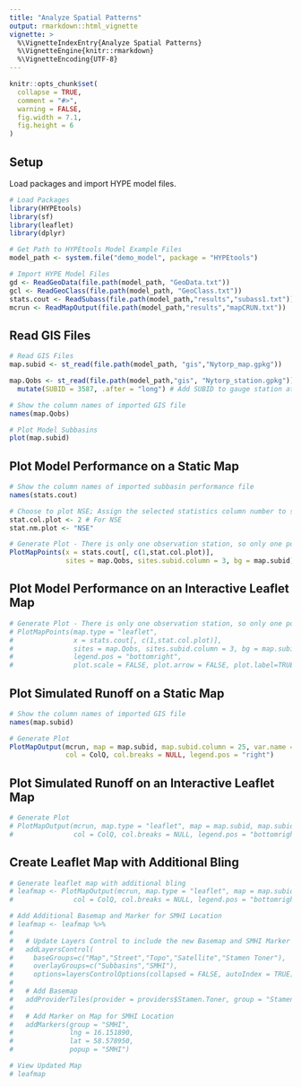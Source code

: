 ---
title: "Analyze Spatial Patterns"
output: rmarkdown::html_vignette
vignette: >
  %\VignetteIndexEntry{Analyze Spatial Patterns}
  %\VignetteEngine{knitr::rmarkdown}
  %\VignetteEncoding{UTF-8}
---

```{r, include = FALSE}
knitr::opts_chunk$set(
  collapse = TRUE,
  comment = "#>",
  warning = FALSE,
  fig.width = 7.1,
  fig.height = 6
)
```

## Setup
Load packages and import HYPE model files.
```{r setup, message=FALSE}
# Load Packages
library(HYPEtools)
library(sf)
library(leaflet)
library(dplyr)

# Get Path to HYPEtools Model Example Files
model_path <- system.file("demo_model", package = "HYPEtools")

# Import HYPE Model Files
gd <- ReadGeoData(file.path(model_path, "GeoData.txt"))
gcl <- ReadGeoClass(file.path(model_path, "GeoClass.txt"))
stats.cout <- ReadSubass(file.path(model_path,"results","subass1.txt"))
mcrun <- ReadMapOutput(file.path(model_path,"results","mapCRUN.txt")) 
```

## Read GIS Files
```{r readGIS}
# Read GIS Files
map.subid <- st_read(file.path(model_path, "gis","Nytorp_map.gpkg"))

map.Qobs <- st_read(file.path(model_path,"gis", "Nytorp_station.gpkg")) %>%
  mutate(SUBID = 3587, .after = "long") # Add SUBID to gauge station attributes

# Show the column names of imported GIS file
names(map.Qobs)

# Plot Model Subbasins
plot(map.subid)
```

## Plot Model Performance on a Static Map
```{r plotperformance-static}
# Show the column names of imported subbasin performance file
names(stats.cout)

# Choose to plot NSE; Assign the selected statistics column number to stat.col.plot
stat.col.plot <- 2 # For NSE
stat.nm.plot <- "NSE"

# Generate Plot - There is only one observation station, so only one point appears on the map
PlotMapPoints(x = stats.cout[, c(1,stat.col.plot)], 
              sites = map.Qobs, sites.subid.column = 3, bg = map.subid)

```

## Plot Model Performance on an Interactive Leaflet Map
```{r plotperformance-leaflet, message=FALSE}
# Generate Plot - There is only one observation station, so only one point appears on the map
# PlotMapPoints(map.type = "leaflet",
#               x = stats.cout[, c(1,stat.col.plot)],
#               sites = map.Qobs, sites.subid.column = 3, bg = map.subid,
#               legend.pos = "bottomright",
#               plot.scale = FALSE, plot.arrow = FALSE, plot.label=TRUE, bg.label.column = 25, plot.bg.label="static")

```

## Plot Simulated Runoff on a Static Map
```{r plotrunoff-static}
# Show the column names of imported GIS file
names(map.subid)

# Generate Plot
PlotMapOutput(mcrun, map = map.subid, map.subid.column = 25, var.name = "CRUN", legend.title = "Runoff (mm/d)",
              col = ColQ, col.breaks = NULL, legend.pos = "right")

```

## Plot Simulated Runoff on an Interactive Leaflet Map
```{r plotrunoff-leaflet, message=FALSE}
# Generate Plot
# PlotMapOutput(mcrun, map.type = "leaflet", map = map.subid, map.subid.column = 25, var.name = "CRUN", legend.title = "Runoff (mm/d)",
#               col = ColQ, col.breaks = NULL, legend.pos = "bottomright", map.adj = 0, plot.scale = FALSE, plot.arrow = FALSE)

```

## Create Leaflet Map with Additional Bling
```{r bling, message=FALSE}
# Generate leaflet map with additional bling
# leafmap <- PlotMapOutput(mcrun, map.type = "leaflet", map = map.subid, map.subid.column = 25, var.name = "CRUN", legend.title = "Runoff (mm/d)",
#               col = ColQ, col.breaks = NULL, legend.pos = "bottomright", map.adj = 0, plot.scale = TRUE, plot.arrow = FALSE, plot.label = TRUE, plot.searchbar = TRUE)

# Add Additional Basemap and Marker for SMHI Location
# leafmap <- leafmap %>%
# 
#   # Update Layers Control to include the new Basemap and SMHI Marker
#   addLayersControl(
#     baseGroups=c("Map","Street","Topo","Satellite","Stamen Toner"),
#     overlayGroups=c("Subbasins","SMHI"),
#     options=layersControlOptions(collapsed = FALSE, autoIndex = TRUE)) %>%
# 
#   # Add Basemap
#   addProviderTiles(provider = providers$Stamen.Toner, group = "Stamen Toner") %>%
# 
#   # Add Marker on Map for SMHI Location
#   addMarkers(group = "SMHI",
#              lng = 16.151890,
#              lat = 58.578950,
#              popup = "SMHI")

# View Updated Map
# leafmap

```

